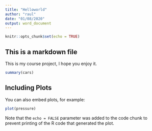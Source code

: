 ```yaml
---
title: "Helloworld"
author: "raul"
date: "01/08/2020"
output: word_document
---
```


```r
knitr::opts_chunk$set(echo = TRUE)
```

## This is a markdown file

This is my course project, I hope you enjoy it.



```r
summary(cars)
```

## Including Plots

You can also embed plots, for example:

```r
plot(pressure)
```

Note that the `echo = FALSE` parameter was added to the code chunk to prevent printing of the R code that generated the plot.
